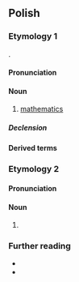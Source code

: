 ==Polish==
{{wp|lang=pl}}

===Etymology 1===
{{bor+|pl|la|mathematica||mathematics}}.

====Pronunciation====
{{pl-p|fs=1|a=Pl-matematyka.ogg}}

====Noun====
{{pl-noun|f}}

# [[mathematics]]

=====Declension=====
{{pl-decl-noun
|matematyka|matematyki
|matematyki|matematyk
|matematyce|matematykom
|matematykę|matematyki
|matematyką|matematykami
|matematyce|matematykach
|matematyko|matematyki
}}

====Derived terms====
{{col3|pl|title=adjective|matematyczny}}
{{col3|pl|title=noun|matematyk}}

===Etymology 2===
{{nonlemma}}

====Pronunciation====
{{pl-p}}

====Noun====
{{head|pl|noun form}}

# {{inflection of|pl|matematyk||gen//acc|s}}

===Further reading===
* {{R:pl:WSJP}}
* {{R:pl:PWN}}